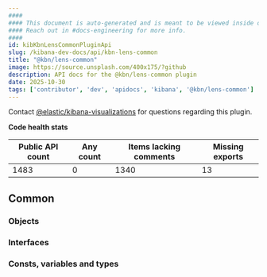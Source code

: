```yaml
---
####
#### This document is auto-generated and is meant to be viewed inside our experimental, new docs system.
#### Reach out in #docs-engineering for more info.
####
id: kibKbnLensCommonPluginApi
slug: /kibana-dev-docs/api/kbn-lens-common
title: "@kbn/lens-common"
image: https://source.unsplash.com/400x175/?github
description: API docs for the @kbn/lens-common plugin
date: 2025-10-30
tags: ['contributor', 'dev', 'apidocs', 'kibana', '@kbn/lens-common']
---
```




Contact [@elastic/kibana-visualizations](https://github.com/orgs/elastic/teams/kibana-visualizations) for questions regarding this plugin.

**Code health stats**

| Public API count  | Any count | Items lacking comments | Missing exports |
|-------------------|-----------|------------------------|-----------------|
| 1483 | 0 | 1340 | 13 |

## Common

### Objects
<DocDefinitionList data={kbnLensCommonObj.common.objects}/>

### Interfaces
<DocDefinitionList data={kbnLensCommonObj.common.interfaces}/>

### Consts, variables and types
<DocDefinitionList data={kbnLensCommonObj.common.misc}/>

